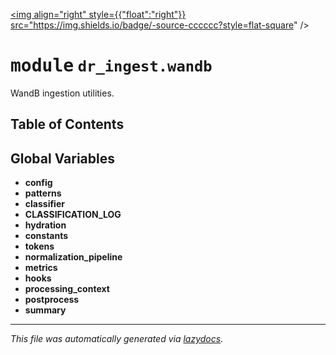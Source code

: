 
<a href="https://github.com/drothermel/dr_ingest/blob/main/dr_ingest/wandb#L0"><img align="right" style={{"float":"right"}} src="https://img.shields.io/badge/-source-cccccc?style=flat-square" /></a>

# <kbd>module</kbd> `dr_ingest.wandb`
WandB ingestion utilities.


## Table of Contents



**Global Variables**
---------------
- **config**
- **patterns**
- **classifier**
- **CLASSIFICATION_LOG**
- **hydration**
- **constants**
- **tokens**
- **normalization_pipeline**
- **metrics**
- **hooks**
- **processing_context**
- **postprocess**
- **summary**




---

_This file was automatically generated via [lazydocs](https://github.com/ml-tooling/lazydocs)._
